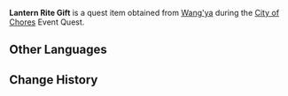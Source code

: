 {{Item Infobox
|id           = 100747
|image        = Item Gift.png
|type         = Quest Items
|description  = Lantern Rite Gifts from Wang'ya. Best to pass them on to the [[Millelith]] as soon as possible...
|source1      = Obtained from [[Wang'ya]] during [[City of Chores]]
}}
'''Lantern Rite Gift''' is a quest item obtained from [[Wang'ya]] during the [[City of Chores]] Event Quest.

==Other Languages==
{{Other Languages|default_hidden=1
|en      = Lantern Rite Gift
|zhs     = 海灯节礼品
|zhs_rm  = Hǎidēng-jié lǐpǐn
|zht     = 海燈節禮品
|zht_rm  = Hǎidēng-jié lǐpǐn
<!-- |zh_tl   = Sea Lantern Festival Gift -->
|ja      = 海灯祭のお土産
|ja_rm   = Kaitou-sai no omiyage
|ko      = 해등절 선물
|ko_rm   = 
|es      = Obsequio del Rito de la Linterna
|fr      = Cadeau du Festival des lanternes
|ru      = Подарок на Праздник морских фонарей
|th      = ของขวัญเทศกาล Lantern Rite
|th_rm   = Khongkhwan thetsakan Lantern Rite
<!-- |th_tl   = Lantern Rite Festival Gift -->
|vi      = Lễ phẩm Tết Hải Đăng
|de      = Geschenk zum Laternenritual
|id      = Hadiah Lantern Rite
|pt      = Presente do Ritual de Lanternas
}}

==Change History==
{{Change History|1.3}}